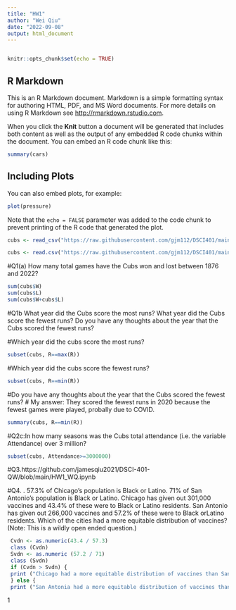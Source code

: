 ```yaml
---
title: "HW1"
author: "Wei Qiu"
date: "2022-09-08"
output: html_document
---
```


```r

```

```r
knitr::opts_chunk$set(echo = TRUE)
```

## R Markdown

This is an R Markdown document. Markdown is a simple formatting syntax for authoring HTML, PDF, and MS Word documents. For more details on using R Markdown see <http://rmarkdown.rstudio.com>.

When you click the **Knit** button a document will be generated that includes both content as well as the output of any embedded R code chunks within the document. You can embed an R code chunk like this:

```r
summary(cars)
```

## Including Plots

You can also embed plots, for example:

```r
plot(pressure)
```

Note that the `echo = FALSE` parameter was added to the code chunk to prevent printing of the R code that generated the plot.

```r
cubs <- read_csv("https://raw.githubusercontent.com/gjm112/DSCI401/main/data/cubs_all_time.csv")
```

```r
cubs <- read.csv("https://raw.githubusercontent.com/gjm112/DSCI401/main/data/cubs_all_time.csv")
```

#Q1(a) How many total games have the Cubs won and lost between 1876 and 2022?

```r
sum(cubs$W)
sum(cubs$L)
sum(cubs$W+cubs$L)
```

#Q1b What year did the Cubs score the most runs? What year did the Cubs score the fewest runs? Do you have any thoughts about the year that the Cubs scored the fewest runs?

#Which year did the cubs score the most runs?

```r
subset(cubs, R==max(R))
```

#Which year did the cubs score the fewest runs?

```r
subset(cubs, R==min(R))
```

#Do you have any thoughts about the year that the Cubs scored the fewest runs? \# My answer: They scored the fewest runs in 2020 because the fewest games were played, probally due to COVID.

```r
summary(cubs, R==min(R))
```

#Q2c:In how many seasons was the Cubs total attendance (i.e. the variable Attendance) over 3 million?

```r
subset(cubs, Attendance>=3000000)
```
#Q3.https://github.com/jamesqiu2021/DSCI-401-QW/blob/main/HW1_WQ.ipynb

#Q4. .  57.3% of Chicago’s population is Black or Latino. 71% of San Antonio’s population is Black or Latino. Chicago has given out 301,000 vaccines and 43.4% of these were to Black or Latino residents. San Antonio has given out 266,000 vaccines and 57.2% of these were to Black orLatino residents. Which of the cities had a more equitable distribution of vaccines? (Note: This is a wildly open ended question.)
```r
 Cvdn <- as.numeric(43.4 / 57.3) 
 class (Cvdn)
 Svdn <- as.numeric (57.2 / 71)
 class (Svdn)
 if (Cvdn > Svdn) {
 print ("Chicago had a more equitable distribution of vaccines than San Antonia")
 } else { 
 print ("San Antonia had a more equitable distribution of vaccines than Chicago")}

```


1